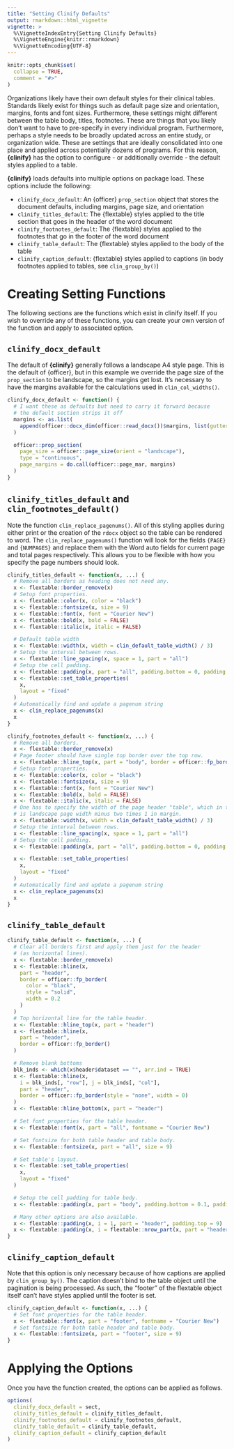 ```yaml
---
title: "Setting Clinify Defaults"
output: rmarkdown::html_vignette
vignette: >
  %\VignetteIndexEntry{Setting Clinify Defaults}
  %\VignetteEngine{knitr::rmarkdown}
  %\VignetteEncoding{UTF-8}
---
```


```r
knitr::opts_chunk$set(
  collapse = TRUE,
  comment = "#>"
)
```

Organizations likely have their own default styles for their clinical tables. Standards likely exist for things such as default page size and orientation, margins, fonts and font sizes. Furthermore, these settings might different between the table body, titles, footnotes. These are things that you likely don't want to have to pre-specify in every individual program. Furthermore, perhaps a style needs to be broadly updated across an entire study, or organization wide. These are settings that are ideally consolidated into one place and applied across potentially dozens of programs. For this reason, **{clinify}** has the option to configure - or additionally override - the default styles applied to a table. 

**{clinify}** loads defaults into multiple options on package load. These options include the following:

- `clinify_docx_default`: An {officer} `prop_section` object that stores the document defaults, including margins, page size, and orientation
- `clinify_titles_default`: The {flextable} styles applied to the title section that goes in the header of the word document
- `clinify_footnotes_default`: The {flextable} styles applied to the footnotes that go in the footer of the word document
- `clinify_table_default`: The {flextable} styles applied to the body of the table
- `clinify_caption_default`: {flextable} styles applied to captions (in body footnotes applied to tables, see `clin_group_by()`)


# Creating Setting Functions

The following sections are the functions which exist in clinify itself. If you wish to override any of these functions, you can create your own version of the function and apply to associated option. 

## `clinify_docx_default`

The default of **{clinify}** generally follows a landscape A4 style page. This is the default of {officer}, but in this example we override the page size of the `prop_section` to be landscape, so the margins get lost. It's necessary to have the margins available for the calculations used in `clin_col_widths()`.

```r
clinify_docx_default <- function() {
  # I want these as defaults but need to carry it forward because
  # the default section strips it off
  margins <- as.list(
    append(officer::docx_dim(officer::read_docx())$margins, list(gutter = 0))
  )

  officer::prop_section(
    page_size = officer::page_size(orient = "landscape"),
    type = "continuous",
    page_margins = do.call(officer::page_mar, margins)
  )
}
```

## `clinify_titles_default` and `clin_footnotes_default()`

Note the function `clin_replace_pagenums()`. All of this styling applies during either print or the creation of the `rdocx` object so the table can be rendered to word. The `clin_replace_pagenums()` function will look for the fields `{PAGE}` and `{NUMPAGES}` and replace them with the Word auto fields for current page and total pages respectively. This allows you to be flexible with how you specify the page numbers should look.

```r
clinify_titles_default <- function(x, ...) {
  # Remove all borders as heading does not need any.
  x <- flextable::border_remove(x)
  # Setup font properties.
  x <- flextable::color(x, color = "black")
  x <- flextable::fontsize(x, size = 9)
  x <- flextable::font(x, font = "Courier New")
  x <- flextable::bold(x, bold = FALSE)
  x <- flextable::italic(x, italic = FALSE)

  # Default table width
  x <- flextable::width(x, width = clin_default_table_width() / 3)
  # Setup the interval between rows.
  x <- flextable::line_spacing(x, space = 1, part = "all")
  # Setup the cell padding.
  x <- flextable::padding(x, part = "all", padding.bottom = 0, padding.top = 0)
  x <- flextable::set_table_properties(
    x,
    layout = "fixed"
  )
  # Automatically find and update a pagenum string
  x <- clin_replace_pagenums(x)
  x
}

clinify_footnotes_default <- function(x, ...) {
  # Remove all borders.
  x <- flextable::border_remove(x)
  # Page footer should have single top border over the top row.
  x <- flextable::hline_top(x, part = "body", border = officer::fp_border(color = "black", width = 1))
  # Setup font properties.
  x <- flextable::color(x, color = "black")
  x <- flextable::fontsize(x, size = 9)
  x <- flextable::font(x, font = "Courier New")
  x <- flextable::bold(x, bold = FALSE)
  x <- flextable::italic(x, italic = FALSE)
  # One has to specify the width of the page header "table", which in this case
  # is landscape page width minus two times 1 in margin.
  x <- flextable::width(x, width = clin_default_table_width() / 3)
  # Setup the interval between rows.
  x <- flextable::line_spacing(x, space = 1, part = "all")
  # Setup the cell padding.
  x <- flextable::padding(x, part = "all", padding.bottom = 0, padding.top = 0)

  x <- flextable::set_table_properties(
    x,
    layout = "fixed"
  )
  # Automatically find and update a pagenum string
  x <- clin_replace_pagenums(x)
  x
}
```

## `clinify_table_default`

```r
clinify_table_default <- function(x, ...) {
  # Clear all borders first and apply them just for the header
  # (as horizontal lines).
  x <- flextable::border_remove(x)
  x <- flextable::hline(x,
    part = "header",
    border = officer::fp_border(
      color = "black",
      style = "solid",
      width = 0.2
    )
  )
  # Top horizontal line for the table header.
  x <- flextable::hline_top(x, part = "header")
  x <- flextable::hline(x,
    part = "header",
    border = officer::fp_border()
  )

  # Remove blank bottoms
  blk_inds <- which(x$header$dataset == "", arr.ind = TRUE)
  x <- flextable::hline(x,
    i = blk_inds[, "row"], j = blk_inds[, "col"],
    part = "header",
    border = officer::fp_border(style = "none", width = 0)
  )
  x <- flextable::hline_bottom(x, part = "header")

  # Set font properties for the table header.
  x <- flextable::font(x, part = "all", fontname = "Courier New")

  # Set fontsize for both table header and table body.
  x <- flextable::fontsize(x, part = "all", size = 9)

  # Set table's layout.
  x <- flextable::set_table_properties(
    x,
    layout = "fixed"
  )

  # Setup the cell padding for table body.
  x <- flextable::padding(x, part = "body", padding.bottom = 0.1, padding.top = 0.1)

  # Many other options are also available.
  x <- flextable::padding(x, i = 1, part = "header", padding.top = 9)
  x <- flextable::padding(x, i = flextable::nrow_part(x, part = "header"), part = "header", padding.bottom = 9)
}
```

## `clinify_caption_default`

Note that this option is only necessary because of how captions are applied by `clin_group_by()`. The caption doesn't bind to the table object until the pagination is being processed. As such, the "footer" of the flextable object itself can't have styles applied until the footer is set. 

```r
clinify_caption_default <- function(x, ...) {
  # Set font properties for the table header.
  x <- flextable::font(x, part = "footer", fontname = "Courier New")
  # Set fontsize for both table header and table body.
  x <- flextable::fontsize(x, part = "footer", size = 9)
}
```


# Applying the Options

Once you have the function created, the options can be applied as follows.

```r
options(
  clinify_docx_default = sect,
  clinify_titles_default = clinify_titles_default,
  clinify_footnotes_default = clinify_footnotes_default,
  clinify_table_default = clinify_table_default,
  clinify_caption_default = clinify_caption_default
)
```
